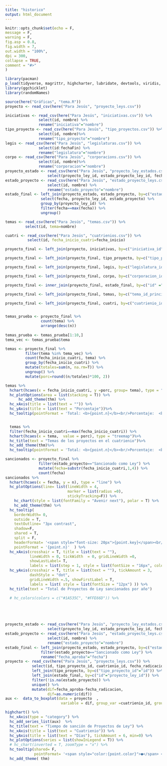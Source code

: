 ```yaml
---
title: "historico"
output: html_document
---
```


```r
knitr::opts_chunk$set(echo = F, 
message = F,
warning = F, 
fig.asp = 0.8, 
fig.width = 7, 
out.width = "100%",
dpi = 300,
collapse = TRUE,
comment = "#>"
) 
```


```r
library(pacman)
p_load(tidyverse, magrittr, highcharter, lubridate, devtools, viridis, hrbrthemes, mapdata, here)
library(ggchicklet)
library(randomNames)

```

```r
source(here("Gráficas", "tema.R"))
proyecto <- read_csv(here("Para Jesús", "proyecto_leys.csv"))

iniciativas <- read_csv(here("Para Jesús", "iniciativas.csv")) %>% 
               select(id, nombre) %>% 
               rename("iniciativa"="nombre")
tipo_proyecto <- read_csv(here("Para Jesús", "tipo_proyectos.csv")) %>% 
               select(id, nombre)%>% 
               rename("tipo_proyecto"="nombre")
legis <- read_csv(here("Para Jesús", "legislaturas.csv")) %>% 
               select(id:fechaFin) %>% 
               rename("legislatura"="nombre")
corpo <- read_csv(here("Para Jesús", "corporacions.csv")) %>% 
               select(id, nombre)%>% 
               rename("corporacion"="nombre")
proyecto_estado <- read_csv(here("Para Jesús", "proyecto_ley_estados.csv")) %>% 
                   select(proyecto_ley_id, estado_proyecto_ley_id, fecha)
estado_proyecto <- read_csv(here("Para Jesús", "estado_proyecto_leys.csv")) %>% 
                   select(id, nombre) %>% 
                   rename("estado_proyecto"="nombre")
estado_final <- left_join(proyecto_estado, estado_proyecto, by=c("estado_proyecto_ley_id"="id")) %>% 
                select(fecha, proyecto_ley_id, estado_proyecto) %>% 
                group_by(proyecto_ley_id) %>% 
                filter(fecha==max(fecha)) %>% 
                ungroup()

temas <- read_csv(here("Para Jesús", "temas.csv")) %>% 
         select(id, tema=nombre)

cuatri <- read_csv(here("Para Jesús", "cuatrienios.csv")) %>% 
          select(id, fecha_inicio_cuatri=fecha_inicio)

proyecto_final <- left_join(proyecto, iniciativas, by=c("iniciativa_id"="id"))

proyecto_final <- left_join(proyecto_final, tipo_proyecto, by=c("tipo_proyecto_id"="id"))

proyecto_final <- left_join(proyecto_final, legis, by=c("legislatura_id"="id"))

proyecto_final <- left_join(proyecto_final, corpo, by=c("corporacion_id"="id"))

proyecto_final <- inner_join(proyecto_final, estado_final, by=c("id" ="proyecto_ley_id"))

proyecto_final <- left_join(proyecto_final, temas, by=c("tema_id_principal" ="id"))

proyecto_final <- left_join(proyecto_final, cuatri, by=c("cuatrienio_id" ="id"))



```


```r

temas_prueba <- proyecto_final %>% 
                count(tema) %>% 
                arrange(desc(n))
       
temas_prueba <- temas_prueba[1:10,]
tema_vec <- temas_prueba$tema

temas <- proyecto_final %>% 
         filter(tema %in% tema_vec) %>% 
         count(fecha_inicio_cuatri, tema) %>% 
         group_by(fecha_inicio_cuatri) %>% 
         mutate(totales=sum(n, na.rm=T)) %>% 
         ungroup() %>% 
         mutate(porc=round((n/totales)*100, 2))

temas %>% 
  hchart(hcaes(x = fecha_inicio_cuatri, y =porc, group= tema), type = "area") %>%
  hc_plotOptions(area = list(stacking = T)) %>% 
      hc_add_theme(thm) %>%  
  hc_xAxis(title = list(text = "")) %>%
  hc_yAxis(title = list(text = "Porcentaje"))%>%
  hc_tooltip(pointFormat = 'Total: <b>{point.n}</b><br/>Porcentaje:  <b>{point.porc}</b>')



```



```r

  temas %>% 
  filter(fecha_inicio_cuatri==max(fecha_inicio_cuatri)) %>% 
  hchart(hcaes(x = tema,  value = porc), type = "treemap")%>%
  hc_title(text = "Temas de los proyectos en el cuatrienio")%>%
  hc_add_theme(thm)%>%
  hc_tooltip(pointFormat = 'Total: <b>{point.n}</b><br/>Porcentaje:  <b>{point.porc}</b>')

```




```r
sancionados <- proyecto_final %>% 
               filter(estado_proyecto=="Sancionado como Ley") %>%
               mutate(fecha=substr(fecha_inicio_cuatri,1,4)) %>% 
               count(fecha)
sancionados %>%
  hchart(hcaes(x = fecha, y = n), type = "line") %>%
  hc_plotOptions(line= list(lineWidth = 4,
                            marker = list(radius =0),
                            stickyTracking=F)) %>%
    hc_chart(style = list(fontFamily = "Avenir next"), polar = T) %>% 
    hc_add_theme(thm) %>% 
  hc_tooltip(
    borderWidth= 0,
    outside = T,
    textOutline= "3px contrast",
    shadow=F,
    shared = T,
    split = F,
    headerFormat= '<span style="font-size: 20px">{point.key}</span><br/>',
    pointFormat = '{point.n}'  ) %>% 
  hc_xAxis(crosshair = T, title = list(text = ""),
           lineWidth = 0, tickWidth  = 0, gridLineWidth =0,
           showLastLabel= T,
           labels = list(step = 1, style = list(fontSize = "16px", color = "#001c44") )) %>% 
  hc_yAxis(crosshair = T, title = list(text = ""), tickAmount = 3,
           dashStyle = "dot",
           gridLineWidth =.5, showFirstLabel = T,
           labels = list( style = list(fontSize = "12px") )) %>% 
  hc_title(text = "Total de Proyectos de Ley sancionados por año")

  # hc_colors(colors = c("#1A535C", "#FFE66D")) %>%






```

```r

proyecto_estado <- read_csv(here("Para Jesús", "proyecto_ley_estados.csv")) %>% 
                   select(proyecto_ley_id, estado_proyecto_ley_id, fecha)
estado_proyecto <- read_csv(here("Para Jesús", "estado_proyecto_leys.csv")) %>% 
                   select(id, nombre) %>% 
                   rename("estado_proyecto"="nombre")
estado_final <- left_join(proyecto_estado, estado_proyecto, by=c("estado_proyecto_ley_id"="id")) %>% 
                filter(estado_proyecto=="Sancionado como Ley") %>% 
                rename("fecha_aproba"="fecha")
proyecto <- read_csv(here("Para Jesús", "proyecto_leys.csv")) %>% 
            select(id, tipo_proyecto_id, cuatrienio_id, fecha_radicacion) %>% 
            left_join(tipo_proyecto, by=c("tipo_proyecto_id"="id")) %>% 
            left_join(estado_final, by=c("id"="proyecto_ley_id")) %>% 
            filter(!is.na(estado_proyecto)) %>% 
            unique() %>% 
            mutate(dif=fecha_aproba-fecha_radicacion, 
                   dif=as.numeric(dif))
aux <-  data_to_boxplot(data = proyecto  ,
                         variable = dif, group_var =cuatrienio_id, group_var2 = tipo_proyecto)

highchart() %>%
  hc_xAxis(type = "category") %>%
  hc_add_series_list(aux)  %>%
  hc_title(text = "Tiempo de sanción de Proyectos de Ley") %>%
  hc_xAxis(title = list(text = "Cuatrienio")) %>%
  hc_yAxis(title = list(text = "Días"), tickAmount = 6, min=0) %>%
  hc_plotOptions(series = list(showInLegend = T)) %>% 
  # hc_chart(inverted = T, zoomType = "x") %>%
  hc_tooltip(shared= F,
             pointFormat= '<span style="color:{point.color}">●</span> <b> {series.name}</b><br/>Máximo: {point.high}<br/>3º cuantil: {point.q3}<br/>Mediana: {point.median}<br/>1º cuantil: {point.q1}<br/>Mínimo: {point.low}<br/>') %>%
  hc_add_theme( thm)




```


